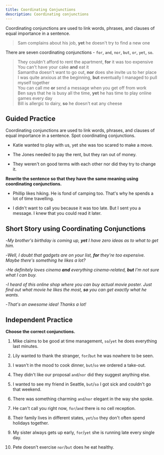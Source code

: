 ```yaml
---
title: Coordinating Conjunctions
description: Coordinating conjunctions
---
```


Coordinating conjunctions are used to link words, phrases, and clauses of equal importance in a sentence.

> Sam complains about his job, **yet** he doesn't try to find a new one

There are seven coordinating conjunctions - `for`, `and`, `nor`, `but`, `or`, `yet`, `so`.

> They couldn't afford to rent the apartment, **for** it was too expensive  
> You can't have your cake **and** eat it  
> Samantha doesn't want to go out, **nor** does she invite us to her place  
> I was quite anxious at the beginning, **but** eventually I managed to pull myself together  
> You can call me **or** send a message when you get off from work  
> Ben says that he is busy all the time, **yet** he has time to play online games every day  
> Bill is allergic to dairy, **so** he doesn't eat any cheese

## Guided Practice

<Callout type="success">
  Coordinating conjunctions are used to link words, phrases, and clauses of equal
  importance in a sentence. Spot coordinating conjunctions.
</Callout>

- Katie wanted to play with us, yet she was too scared to make a move. <Tooltip content="yet" />

- The Jones needed to pay the rent, but they ran out of money. <Tooltip content="but" />

- They weren't on good terms with each other nor did they try to change it. <Tooltip content="nor" />

**Rewrite the sentence so that they have the same meaning using coordinating conjunctions.**

- Phillip likes hiking. He is fond of camping too. That's why he spends a lot of time travelling. <Tooltip content="Phillip likes hiking and camping, so he spends a lot of time travelling." />

- I didn't want to call you because it was too late. But I sent you a message. I knew that you could read it later. <Tooltip content="I didn't want to call you, for it was too late. Yet I sent you a message, so you could read it later." />

## Short Story using Coordinating Conjunctions

-_My brother's birthday is coming up, **yet** I have zero ideas as to what to get him._

-_Well, I doubt that gadgets are on your list, **for** they're too expensive. Maybe there's something he likes a lot?_

-_He definitely loves cinema **and** everything cinema-related, **but** I'm not sure what I can buy._

-_I heard of this online shop where you can buy actual movie poster. Just find out what movie he likes the most, **so** you can get exactly what he wants._

-_That's an awesome idea! Thanks a lot!_

## Independent Practice

**Choose the correct conjunctions.**

1. Mike claims to be good at time management, `so`/`yet` he does everything last minutes. <Tooltip content="yet" />

2. Lily wanted to thank the stranger, `for`/`but` he was nowhere to be seen. <Tooltip content="but" />

3. I wasn't in the mood to cook dinner, `but`/`so` we ordered a take-out. <Tooltip content="so" />

4. They didn't like our proposal `and`/`nor` did they suggest anything else. <Tooltip content="nor" />

5. I wanted to see my friend in Seattle, `but`/`so` I got sick and couldn't go that weekend. <Tooltip content="but" />

6. There was something charming `and`/`nor` elegant in the way she spoke. <Tooltip content="and" />

7. He can't call you right now, `for`/`and` there is no cell reception. <Tooltip content="for" />

8. Their family lives in different states, `yet`/`so` they don't often spend holidays together. <Tooltip content="so" />

9. My sister always gets up early, `for`/`yet` she is running late every single day. <Tooltip content="yet" />

10. Pete doesn't exercise `nor`/`but` does he eat healthy. <Tooltip content="nor" />
